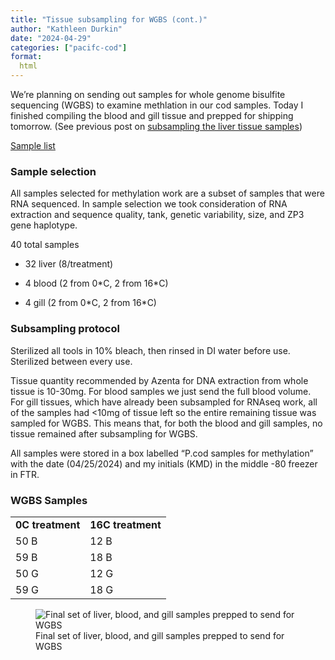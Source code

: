 ```yaml
---
title: "Tissue subsampling for WGBS (cont.)"
author: "Kathleen Durkin"
date: "2024-04-29"
categories: ["pacifc-cod"]
format:
  html
---
```


We're planning on sending out samples for whole genome bisulfite sequencing (WGBS) to examine methlation in our cod samples. Today I finished compiling the blood and gill tissue and prepped for shipping tomorrow. (See previous post on [subsampling the liver tissue samples](./2024_04_25_methylation_subsampling.qmd))

[Sample list](https://docs.google.com/spreadsheets/d/19CqqS3wOhmG7drw163v7evUylRWwOjBOdvuR-y0RqF0/edit#gid=155247170)

### Sample selection

All samples selected for methylation work are a subset of samples that were RNA sequenced. In sample selection we took consideration of RNA extraction and sequence quality, tank, genetic variability, size, and ZP3 gene haplotype.

40 total samples

-   32 liver (8/treatment)

-   4 blood (2 from 0\*C, 2 from 16\*C)

-   4 gill (2 from 0\*C, 2 from 16\*C)

### Subsampling protocol

Sterilized all tools in 10% bleach, then rinsed in DI water before use. Sterilized between every use.

Tissue quantity recommended by Azenta for DNA extraction from whole tissue is 10-30mg. For blood samples we just send the full blood volume. For gill tissues, which have already been subsampled for RNAseq work, all of the samples had \<10mg of tissue left so the entire remaining tissue was sampled for WGBS. This means that, for both the blood and gill samples, no tissue remained after subsampling for WGBS.

All samples were stored in a box labelled "P.cod samples for methylation" with the date (04/25/2024) and my initials (KMD) in the middle -80 freezer in FTR.

### WGBS Samples

|                  |                   |
|------------------|-------------------|
| **0C treatment** | **16C treatment** |
| 50 B             | 12 B              |
| 59 B             | 18 B              |
| 50 G             | 12 G              |
| 59 G             | 18 G              |

![Final set of liver, blood, and gill samples prepped to send for WGBS](images/IMG_8692.jpg)
